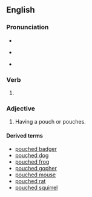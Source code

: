 ==English==

===Pronunciation===
* {{IPA|/paʊt͡ʃt/|lang=en}}
* {{a|Canada}} {{IPA|/pʌʊt͡ʃt/|lang=en}}
* {{rhymes|aʊtʃt|lang=en}}

===Verb===
{{head|en|verb form}}

# {{en-past of|pouch}}

===Adjective===
{{en-adj|-}}

# Having a pouch or pouches.

====Derived terms====
* [[pouched badger]]
* [[pouched dog]]
* [[pouched frog]]
* [[pouched gopher]]
* [[pouched mouse]]
* [[pouched rat]]
* [[pouched squirrel]]